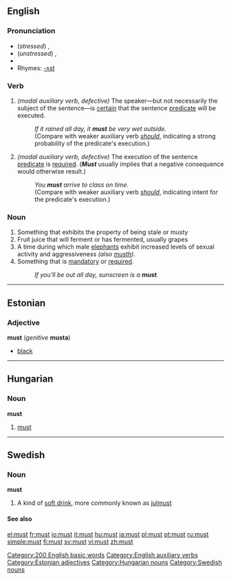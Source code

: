 ==English==

{{rank|did|such|great|86|must|these|two|us}}

===Pronunciation===
* (''stressed'') {{IPA|/mʌst/}}, {{SAMPA|/mVst/}}
* (''unstressed'') {{IPA|/məs(t)/}}, {{SAMPA|/m@s(t)/}}
* {{audio|en-us-must.ogg|Audio (US)}}
* Rhymes: [[Rhymes:English:-ʌst|-ʌst]]

===Verb===
{{en-verb|inf=-|[[must]]|-|had to|-}}

#''(modal auxiliary verb, defective)'' The speaker&mdash;but not necessarily the subject of the sentence&mdash;is [[certain]] that the sentence [[predicate]] will be executed.
#:''If it rained all day, it '''must''' be very wet outside.''
#:(Compare with weaker auxiliary verb ''[[should]]'', indicating a strong probability of the predicate's execution.)
#''(modal auxiliary verb, defective)'' The execution of the sentence [[predicate]] is [[required]]. ('''''Must''''' usually implies that a negative consequence would otherwise result.)
#:''You '''must''' arrive to class on time.''
#:(Compare with weaker auxiliary verb ''[[should]]'', indicating intent for the predicate's execution.)

===Noun===
{{en-noun}}

#Something that exhibits the property of being stale or musty
#Fruit juice that will ferment or has fermented, usually grapes
#A time during which male [[elephant]]s exhibit increased levels of sexual activity and aggressiveness ''(also [[musth]])''.
#Something that is [[mandatory]] or [[required]].
#:''If you'll be out all day, sunscreen is a '''must'''.''

[[Category:200 English basic words]]
[[Category:English auxiliary verbs]]

----

==Estonian==

===Adjective===
'''must''' (''genitive'' '''musta''')

*[[black]] {{color|lang=et}}
[[Category:Estonian adjectives]]

----

==Hungarian==

===Noun===
'''must'''

#[[must]]

[[Category:Hungarian nouns]]

----

==Swedish==

===Noun===
<!---proper?--->
'''must'''

#A kind of [[soft drink]], more commonly known as [[julmust]]

====See also====
{{pedialite}}

[[Category:Swedish nouns]]

[[el:must]]
[[fr:must]]
[[io:must]]
[[it:must]]
[[hu:must]]
[[ja:must]]
[[pl:must]]
[[pt:must]]
[[ru:must]]
[[simple:must]]
[[fi:must]]
[[sv:must]]
[[vi:must]]
[[zh:must]]